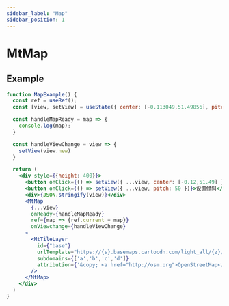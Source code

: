 ```yaml
---
sidebar_label: "Map"
sidebar_position: 1
---
```


# MtMap

## Example

```jsx live=true
function MapExample() {
  const ref = useRef();
  const [view, setView] = useState({ center: [-0.113049,51.49856], pitch: 0 });

  const handleMapReady = map => {
    console.log(map);
  }

  const handleViewChange = view => {
    setView(view.new)
  }

  return (
    <div style={{height: 400}}>
      <button onClick={() => setView({ ...view, center: [-0.12,51.49] })}>设置中心</button>
      <button onClick={() => setView({ ...view, pitch: 50 })}>设置倾斜</button>
      <div>{JSON.stringify(view)}</div>
      <MtMap
        {...view}
        onReady={handleMapReady}
        ref={map => {ref.current = map}}
        onViewchange={handleViewChange}
      >
        <MtTileLayer
          id={"base"}
          urlTemplate="https://{s}.basemaps.cartocdn.com/light_all/{z}/{x}/{y}.png"
          subdomains={['a','b','c','d']}
          attribution={'&copy; <a href="http://osm.org">OpenStreetMap</a> contributors, &copy; <a href="https://carto.com/">CARTO</a>'}
        />
      </MtMap>
    </div>
  )
}

```

